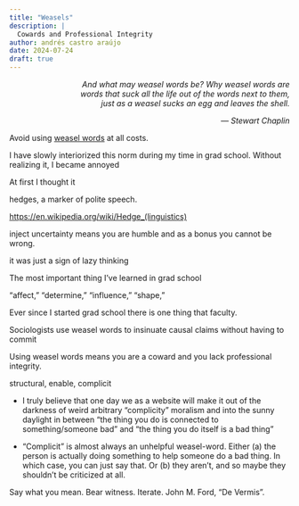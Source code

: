 ```yaml
---
title: "Weasels"
description: |
  Cowards and Professional Integrity
author: andrés castro araújo
date: 2024-07-24
draft: true
---
```


::: {style="text-align: right; padding-left: 120px;"}
*And what may weasel words be? Why weasel words are words that suck all the life out of the words next to them, just as a weasel sucks an egg and leaves the shell.*

*— Stewart Chaplin*
:::

Avoid using [weasel words](https://en.wikipedia.org/wiki/Weasel_word) at all costs.

I have slowly interiorized this norm during my time in grad school. Without realizing it, I became annoyed

At first I thought it

hedges, a marker of polite speech.

<https://en.wikipedia.org/wiki/Hedge_(linguistics)>

inject uncertainty means you are humble and as a bonus you cannot be wrong.

it was just a sign of lazy thinking

The most important thing I've learned in grad school

“affect,” “determine,” “influence,” “shape,”

Ever since I started grad school there is one thing that faculty.

Sociologists use weasel words to insinuate causal claims without having to commit

Using weasel words means you are a coward and you lack professional integrity.

structural, enable, complicit

-   I truly believe that one day we as a website will make it out of the darkness of weird arbitrary "complicity" moralism and into the sunny daylight in between "the thing you do is connected to something/someone bad" and "the thing you do itself is a bad thing"

-   "Complicit" is almost always an unhelpful weasel-word. Either (a) the person is actually doing something to help someone do a bad thing. In which case, you can just say that. Or (b) they aren't, and so maybe they shouldn't be criticized at all.

Say what you mean. Bear witness. Iterate. John M. Ford, “De Vermis”.
